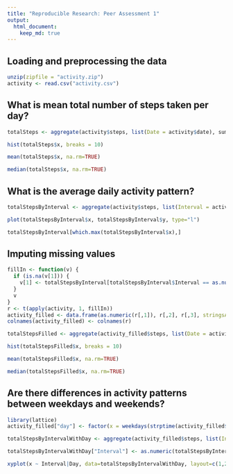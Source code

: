 ```yaml
---
title: "Reproducible Research: Peer Assessment 1"
output: 
  html_document:
    keep_md: true
---
```



## Loading and preprocessing the data
```r
unzip(zipfile = "activity.zip")
activity <- read.csv("activity.csv")
```


## What is mean total number of steps taken per day?
```r
totalSteps <- aggregate(activity$steps, list(Date = activity$date), sum)

hist(totalSteps$x, breaks = 10)

mean(totalSteps$x, na.rm=TRUE)

median(totalSteps$x, na.rm=TRUE)

```


## What is the average daily activity pattern?
```r
totalStepsByInterval <- aggregate(activity$steps, list(Interval = activity$interval), mean, na.rm=TRUE)

plot(totalStepsByInterval$x, totalStepsByInterval$y, type="l")

totalStepsByInterval[which.max(totalStepsByInterval$x),]
```


## Imputing missing values
```r
fillIn <- function(v) {
  if (is.na(v[1])) {
    v[1] <- totalStepsByInterval[totalStepsByInterval$Interval == as.numeric(v[3]),2]
  }
  v
}
r <- t(apply(activity, 1, fillIn))
activity_filled <- data.frame(as.numeric(r[,1]), r[,2], r[,3], stringsAsFactors = FALSE)
colnames(activity_filled) <- colnames(r)

totalStepsFilled <- aggregate(activity_filled$steps, list(Date = activity_filled$date), sum)

hist(totalStepsFilled$x, breaks = 10)

mean(totalStepsFilled$x, na.rm=TRUE)

median(totalStepsFilled$x, na.rm=TRUE)
```

## Are there differences in activity patterns between weekdays and weekends?

```r
library(lattice)
activity_filled["day"] <- factor(x = weekdays(strptime(activity_filled$date, "%Y-%m-%d")) %in% c("Sunday", "Saturday"), labels=c("Weekday","Weekend"))

totalStepsByIntervalWithDay <- aggregate(activity_filled$steps, list(Interval = activity_filled$interval, Day = activity_filled$day), mean, na.rm=TRUE)

totalStepsByIntervalWithDay["Interval"] <- as.numeric(totalStepsByIntervalWithDay$Interval)

xyplot(x ~ Interval|Day, data=totalStepsByIntervalWithDay, layout=c(1,2), type="l")
```

